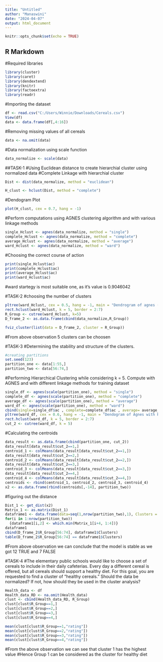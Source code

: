 ---
title: "Untitled"
author: "Manaswini"
date: "2024-04-07"
output: html_document
---

```{r setup, include=FALSE}
knitr::opts_chunk$set(echo = TRUE)
```

## R Markdown


#Required libraries
```{r}

library(cluster)
library(caret)
library(dendextend)
library(knitr)
library(factoextra)
library(readr)

```


#Importing the dataset
```{r}

df <- read.csv("C:/Users/Winnie/Downloads/Cereals.csv")
View(df)
data <- data.frame(df[,4:16])

```


#Removing missing values of all cereals
```{r}
data <- na.omit(data)
```


#Data normalization using scale function
```{r}
data_normalize <- scale(data)
```


##TASK-1
#Using Euclidean distance to create hierarchial cluster using normalized data
#Complete Linkage with hierarchial cluster
```{r}
Dist <- dist(data_normalize, method = "euclidean")

H_clust <- hclust(Dist, method = "complete")
```


#Dendogram Plot
```{r}

plot(H_clust, cex = 0.7, hang = -1)

```


#Perform computations using AGNES clustering algorithm and with various linkage methods
```{r}
single_Hclust <- agnes(data_normalize, method = "single")
complete_Hclust <- agnes(data_normalize, method = "complete")
average_Hclust <- agnes(data_normalize, method = "average")
ward_Hclust <- agnes(data_normalize, method = "ward")
```

#Choosing the correct course of action
```{r}

print(single_Hclust$ac)
print(complete_Hclust$ac)
print(average_Hclust$ac)
print(ward_Hclust$ac)

```
#ward startegy is most suitable one, as it's value is 0.9046042


#TASK-2
#choosing the number of clusters
```{r}

pltree(ward_Hclust, cex = 0.5, hang = -1, main = "Dendrogram of agnes (Using Ward)")
rect.hclust(ward_Hclust, k = 5, border = 2:7)
R_Group <- cutree(ward_Hclust, k=5)
D_frame_2 <- as.data.frame(cbind(data_normalize,R_Group))

```



```{r}
fviz_cluster(list(data = D_frame_2, cluster = R_Group))
```
#From above observation 5 clusters can be choosen



#TASK-3
#Determining the stability and structure of the clusters. 
```{r}
#creating partitions
set.seed(123)
partition_one <- data[1:55,]
partition_two <- data[56:74,]
```


#Performing Hierarchical Clustering while considering k = 5. Compute with AGNES and with different linkage methods for training dataset
```{r}

single_df <- agnes(scale(partition_one), method = "single")
complete_df <- agnes(scale(partition_one), method = "complete")
average_df <- agnes(scale(partition_one), method = "average")
ward_df <- agnes(scale(partition_one), method = "ward")
cbind(single=single_df$ac , complete=complete_df$ac , average= average_df$ac , ward= ward_df$ac)
pltree(ward_df, cex = 0.6, hang = -1, main = "Dendogram of Agnes with Partitioned Data (Using Ward)")
rect.hclust(ward_df, k = 5, border = 2:7)
cut_2 <- cutree(ward_df, k = 5)

```


#Calculating the centroids
```{r}

data_result <- as.data.frame(cbind(partition_one, cut_2))
data_result[data_result$cut_2==1,]
centroid_1 <- colMeans(data_result[data_result$cut_2==1,])
data_result[data_result$cut_2==2,]
centroid_2 <- colMeans(data_result[data_result$cut_2==2,])
data_result[data_result$cut_2==3,]
centroid_3 <- colMeans(data_result[data_result$cut_2==3,])
data_result[data_result$cut_2==4,]
centroid_4 <- colMeans(data_result[data_result$cut_2==4,])
centroids <- rbind(centroid_1, centroid_2, centroid_3, centroid_4)
x2 <- as.data.frame(rbind(centroids[,-14], partition_two))

```


#figuring out the distance
```{r}

Dist_1 <- get_dist(x2)
Matrix_1 <- as.matrix(Dist_1)
dataframe1 <- data.frame(data=seq(1,nrow(partition_two),1), Clusters = rep(0,nrow(partition_two)))
for(i in 1:nrow(partition_two)) 
  {dataframe1[i,2] <- which.min(Matrix_1[i+4, 1:4])}
dataframe1
cbind(D_frame_2$R_Group[56:74], dataframe1$Clusters)
table(D_frame_2$R_Group[56:74] == dataframe1$Clusters)

```

#From above observation we can conclude that the model is stable as we got 12 TRUE and 7 FALSE


#TASK-4
#The elementary public schools would like to choose a set of cereals to include in their
daily cafeterias. Every day a different cereal is offered, but all cereals should support a
healthy diet. For this goal, you are requested to find a cluster of “healthy cereals.”
Should the data be normalized? If not, how should they be used in the cluster analysis?
```{r}

Health_data <- df
Health_data_RD <- na.omit(Health_data)
clust <- cbind(Health_data_RD, R_Group)
clust[clust$R_Group==1,]
clust[clust$R_Group==2,]
clust[clust$R_Group==3,]
clust[clust$R_Group==4,]

```


```{r}

mean(clust[clust$R_Group==1,"rating"])
mean(clust[clust$R_Group==2,"rating"])
mean(clust[clust$R_Group==3,"rating"])
mean(clust[clust$R_Group==4,"rating"])

```
#From the above observation we can see that cluster 1 has the highest value 
#Hence Group 1 can be considered as the cluster for healthy diet
